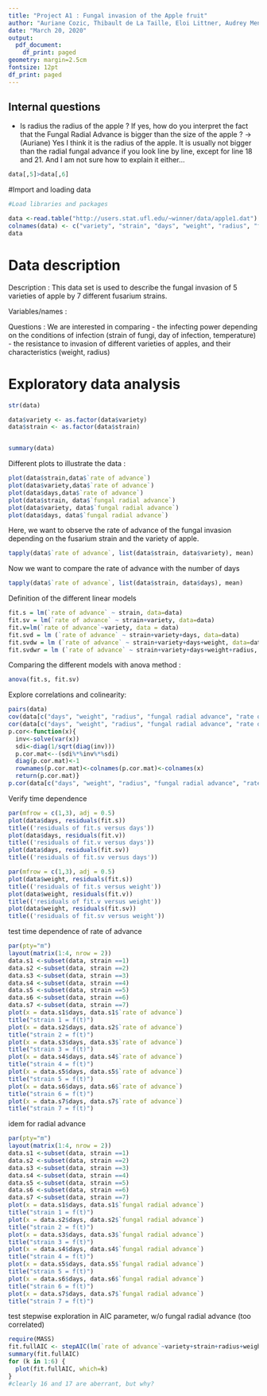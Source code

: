 ---
title: "Project A1 : Fungal invasion of the Apple fruit"
author: "Auriane Cozic, Thibault de La Taille, Eloi Littner, Audrey Menaesse"
date: "March 20, 2020"
output: 
  pdf_document:
    df_print: paged
geometry: margin=2.5cm
fontsize: 12pt
df_print: paged
---




## Internal questions 
 
- Is radius the radius of the apple ? If yes, how do you interpret the fact that the Fungal Radial Advance is bigger than the size of the apple ?
-> (Auriane) Yes I think it is the radius of the apple. It is usually not bigger than the radial fungal advance if you look line by line, except for line 18 and 21. And I am not sure how to explain it either...

```{r}
data[,5]>data[,6]
```


#Import and loading data

```{r, echo=FALSE}
#Load libraries and packages
```


```{r}
data <-read.table("http://users.stat.ufl.edu/~winner/data/apple1.dat")
colnames(data) <- c("variety", "strain", "days", "weight", "radius", "fungal radial advance", "rate of advance")
data
```

# Data description


Description : This data set is used to describe the fungal invasion of 5 varieties of apple by 7 different fusarium strains.  

Variables/names :


Questions : We are interested in comparing
  - the infecting power depending on the conditions of infection (strain of fungi, day of infection, temperature)
  - the resistance to invasion of different varieties of apples, and their characteristics (weight, radius)
  
# Exploratory data analysis 

```{r}
str(data)

data$variety <- as.factor(data$variety)
data$strain <- as.factor(data$strain)


summary(data)
```
Different plots to illustrate the data :
```{r}
plot(data$strain,data$`rate of advance`)
plot(data$variety,data$`rate of advance`)
plot(data$days,data$`rate of advance`)
plot(data$strain, data$`fungal radial advance`)
plot(data$variety, data$`fungal radial advance`)
plot(data$days, data$`fungal radial advance`)
```

Here, we want to observe the rate of advance of the fungal invasion depending on the fusarium strain and the variety of apple. 

```{r}
tapply(data$`rate of advance`, list(data$strain, data$variety), mean)
```

Now we want to compare the rate of advance with the number of days

```{r}
tapply(data$`rate of advance`, list(data$strain, data$days), mean)
```

Definition of the different linear models

```{r}
fit.s = lm(`rate of advance` ~ strain, data=data)
fit.sv = lm(`rate of advance` ~ strain+variety, data=data)
fit.v=lm(`rate of advance`~variety, data = data)
fit.svd = lm (`rate of advance` ~ strain+variety+days, data=data)
fit.svdw = lm (`rate of advance` ~ strain+variety+days+weight, data=data)
fit.svdwr = lm (`rate of advance` ~ strain+variety+days+weight+radius, data=data)

```

Comparing the different models with anova method :
```{r}
anova(fit.s, fit.sv)
```

Explore correlations and colinearity: 
```{r}
pairs(data)
cov(data[c("days", "weight", "radius", "fungal radial advance", "rate of advance")])
cor(data[c("days", "weight", "radius", "fungal radial advance", "rate of advance")])
p.cor<-function(x){
  inv<-solve(var(x))
  sdi<-diag(1/sqrt(diag(inv)))
  p.cor.mat<--(sdi%*%inv%*%sdi)
  diag(p.cor.mat)<-1
  rownames(p.cor.mat)<-colnames(p.cor.mat)<-colnames(x)
  return(p.cor.mat)}
p.cor(data[c("days", "weight", "radius", "fungal radial advance", "rate of advance")])
```
Verify time dependence
```{r}
par(mfrow = c(1,3), adj = 0.5)
plot(data$days, residuals(fit.s))
title(('residuals of fit.s versus days'))
plot(data$days, residuals(fit.v))
title(('residuals of fit.v versus days'))
plot(data$days, residuals(fit.sv))
title(('residuals of fit.sv versus days'))

par(mfrow = c(1,3), adj = 0.5)
plot(data$weight, residuals(fit.s))
title(('residuals of fit.s versus weight'))
plot(data$weight, residuals(fit.v))
title(('residuals of fit.v versus weight'))
plot(data$weight, residuals(fit.sv))
title(('residuals of fit.sv versus weight'))
```
test time dependence of rate of advance 
```{r}
par(pty="m")
layout(matrix(1:4, nrow = 2))
data.s1 <-subset(data, strain ==1)
data.s2 <-subset(data, strain ==2)
data.s3 <-subset(data, strain ==3)
data.s4 <-subset(data, strain ==4)
data.s5 <-subset(data, strain ==5)
data.s6 <-subset(data, strain ==6)
data.s7 <-subset(data, strain ==7)
plot(x = data.s1$days, data.s1$`rate of advance`)
title("strain 1 = f(t)")
plot(x = data.s2$days, data.s2$`rate of advance`)
title("strain 2 = f(t)")
plot(x = data.s3$days, data.s3$`rate of advance`)
title("strain 3 = f(t)")
plot(x = data.s4$days, data.s4$`rate of advance`)
title("strain 4 = f(t)")
plot(x = data.s5$days, data.s5$`rate of advance`)
title("strain 5 = f(t)")
plot(x = data.s6$days, data.s6$`rate of advance`)
title("strain 6 = f(t)")
plot(x = data.s7$days, data.s7$`rate of advance`)
title("strain 7 = f(t)")
```
idem for radial advance
```{r}
par(pty="m")
layout(matrix(1:4, nrow = 2))
data.s1 <-subset(data, strain ==1)
data.s2 <-subset(data, strain ==2)
data.s3 <-subset(data, strain ==3)
data.s4 <-subset(data, strain ==4)
data.s5 <-subset(data, strain ==5)
data.s6 <-subset(data, strain ==6)
data.s7 <-subset(data, strain ==7)
plot(x = data.s1$days, data.s1$`fungal radial advance`)
title("strain 1 = f(t)")
plot(x = data.s2$days, data.s2$`fungal radial advance`)
title("strain 2 = f(t)")
plot(x = data.s3$days, data.s3$`fungal radial advance`)
title("strain 3 = f(t)")
plot(x = data.s4$days, data.s4$`fungal radial advance`)
title("strain 4 = f(t)")
plot(x = data.s5$days, data.s5$`fungal radial advance`)
title("strain 5 = f(t)")
plot(x = data.s6$days, data.s6$`fungal radial advance`)
title("strain 6 = f(t)")
plot(x = data.s7$days, data.s7$`fungal radial advance`)
title("strain 7 = f(t)")
```
test stepwise exploration in AIC parameter, w/o fungal radial advance (too correlated)
```{r}
require(MASS)
fit.fullAIC <- stepAIC(lm(`rate of advance`~variety+strain+radius+weight, data = data), data=data)
summary(fit.fullAIC)
for (k in 1:6) {
  plot(fit.fullAIC, which=k)
}
#clearly 16 and 17 are aberrant, but why? 
```

